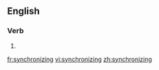 ==English==

===Verb===
{{head|en}}

# {{present participle of|synchronize}}

[[fr:synchronizing]]
[[vi:synchronizing]]
[[zh:synchronizing]]